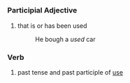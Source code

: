 =={{en}}==
===Participial Adjective===
# that is or has been used
#: He bough a ''used'' car
===Verb===
# past tense and past participle of [[use]]